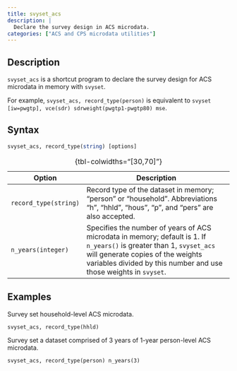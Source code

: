 ```yaml
---
title: svyset_acs
description: |
  Declare the survey design in ACS microdata.
categories: ["ACS and CPS microdata utilities"]
---
```


## Description

`svyset_acs` is a shortcut program to declare the survey design for ACS microdata in memory with `svyset`.

For example, `svyset_acs, record_type(person)` is equivalent to `svyset [iw=pwgtp], vce(sdr) sdrweight(pwgtp1-pwgtp80) mse`.

## Syntax

``` stata
svyset_acs, record_type(string) [options]
```

| Option                | Description                                                                                                                                                                                                                    |
|-------------------|-----------------------------------------------------|
| `record_type(string)` | Record type of the dataset in memory; "person" or "household". Abbreviations "h", "hhld", "hous", "p", and "pers" are also accepted.                                                                                           |
| `n_years(integer)`    | Specifies the number of years of ACS microdata in memory; default is 1. If `n_years()` is greater than 1, `svyset_acs` will generate copies of the weights variables divided by this number and use those weights in `svyset`. |

: {tbl-colwidths="\[30,70\]"}

## Examples

Survey set household-level ACS microdata.

``` stata
svyset_acs, record_type(hhld)
```

Survey set a dataset comprised of 3 years of 1-year person-level ACS microdata.

``` stata
svyset_acs, record_type(person) n_years(3)
```
